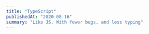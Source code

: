 ```yaml
---
title: "TypeScript"
publishedAt: "2020-08-16"
summary: "Like JS. With fewer bugs, and less typing"
---
```


<!--- © Eric Vicenti 2020. Licensed under Creative Commons CC BY-NC-SA 4.0 https://creativecommons.org/licenses/by-nc-sa/4.0/ -->
